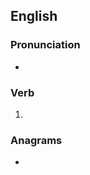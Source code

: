 ==English==

===Pronunciation===
* {{rhymes|ætɪŋ|lang=en}}

===Verb===
{{head|en|verb form}}

# {{present participle of|cat|lang=en|nocat=1}}

===Anagrams===
* {{anagrams|en|a=acgintt|tacting}}